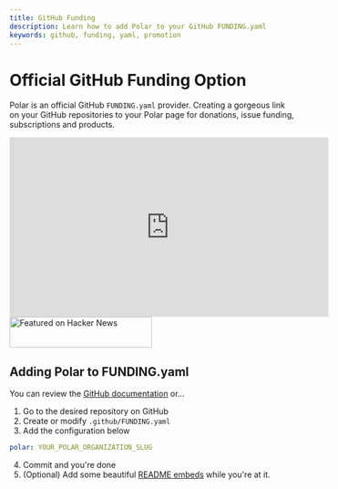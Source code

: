 ```yaml
---
title: GitHub Funding
description: Learn how to add Polar to your GitHub FUNDING.yaml
keywords: github, funding, yaml, promotion
---
```


# Official GitHub Funding Option

Polar is an official GitHub `FUNDING.yaml` provider. Creating a gorgeous link on
your GitHub repositories to your Polar page for donations, issue
funding, subscriptions and products.

<iframe
  width="560"
  height="315"
  src="https://www.youtube.com/embed/nWAci36HdbQ?si=K5Hg7bzeAuh3q8Sk"
  title="YouTube video player"
  frameborder="0"
  allow="accelerometer; autoplay; clipboard-write; encrypted-media; gyroscope; picture-in-picture; web-share"
  referrerpolicy="strict-origin-when-cross-origin"
  allowfullscreen
></iframe>

<a href="https://news.ycombinator.com/item?id=39382281">
  <img
    width="250"
    height="54"
    alt="Featured on Hacker News"
    src="https://hackernews-badge.vercel.app/api?id=39382281"
  />
</a>

## Adding Polar to FUNDING.yaml

You can review the [GitHub
documentation](https://docs.github.com/en/repositories/managing-your-repositorys-settings-and-features/customizing-your-repository/displaying-a-sponsor-button-in-your-repository)
or...

1. Go to the desired repository on GitHub
2. Create or modify `.github/FUNDING.yaml`
3. Add the configuration below

```yaml
polar: YOUR_POLAR_ORGANIZATION_SLUG
```

4. Commit and you're done
5. (Optional) Add some beautiful [README embeds](/docs/github/embeds) while you're at it.
